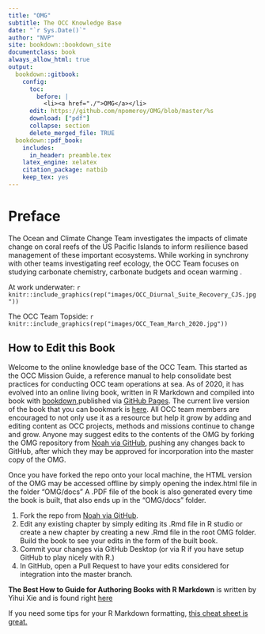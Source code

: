 ```yaml
---
title: "OMG"
subtitle: The OCC Knowledge Base
date: "`r Sys.Date()`"
author: "NVP"
site: bookdown::bookdown_site
documentclass: book
always_allow_html: true
output:
  bookdown::gitbook:
    config:
      toc:
        before: |
          <li><a href="./">OMG</a></li>
      edit: https://github.com/npomeroy/OMG/blob/master/%s
      download: ["pdf"]
      collapse: section
      delete_merged_file: TRUE
  bookdown::pdf_book:
    includes:
      in_header: preamble.tex
    latex_engine: xelatex
    citation_package: natbib
    keep_tex: yes
---
```

# Preface {-}

The Ocean and Climate Change Team investigates the impacts of climate change on coral reefs of the US Pacific Islands to inform resilience based management of these important ecosystems.  While working in synchrony with other teams investigating reef ecology, the OCC Team focuses on studying carbonate chemistry, carbonate budgets and ocean warming . 

At work underwater:
`r knitr::include_graphics(rep("images/OCC_Diurnal_Suite_Recovery_CJS.jpg"))`

The OCC Team Topside:
`r knitr::include_graphics(rep("images/OCC_Team_March_2020.jpg"))`

## How to Edit this Book {-}


Welcome to the online knowledge base of the OCC Team.  This started as the OCC Mission Guide, a reference manual to help consolidate best practices for conducting OCC team operations at sea.  As of 2020, it has evolved into an online living book, written in R Markdown and compiled into book with [bookdown](https://bookdown.org/yihui/bookdown/),published via [GitHub Pages](https://pages.github.com/). The current live version of the book that you can bookmark is [here](https://npomeroy.github.io/OMG/). All OCC team members are encouraged to not only use it as a resource but help it grow by adding and editing content as OCC projects, methods and missions continue to change and grow. Anyone may suggest edits to the contents of the OMG by forking the OMG repository from [Noah via GitHub](https://github.com/npomeroy/OMG), pushing any changes back to GitHub, after which they may be approved for incorporation into the master copy of the OMG.  

Once you have forked the repo onto your local machine, the HTML version of the OMG may be accessed offline by simply opening the index.html file in the folder "OMG/docs" A .PDF file of the book is also generated every time the book is built, that also ends up in the "OMG/docs" folder. 

1. Fork the repo from [Noah via GitHub](https://github.com/npomeroy/OMG).
2. Edit any existing chapter by simply editing its .Rmd file in R studio or create a new chapter by creating a new .Rmd file in the root OMG folder. Build the book to see your edits in the form of the built book. 
3. Commit your changes via GitHub Desktop (or via R if you have setup GitHub to play nicely with R.)
4. In GitHub, open a Pull Request to have your edits considered for integration into the master branch. 

**The Best How to Guide for Authoring Books with R Markdown** is written by Yihui Xie and is found right [here](https://bookdown.org/yihui/bookdown/)

If you need some tips for your R Markdown formatting, [this cheat sheet is great.](https://rmarkdown.rstudio.com/lesson-15.html)
